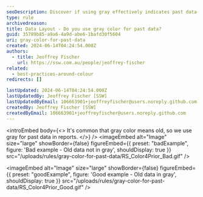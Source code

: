 ```yaml
---
seoDescription: Discover if using gray effectively indicates past data in reports
type: rule
archivedreason:
title: Data Layout - Do you use gray color for past data?
guid: 35789b85-a9a6-4a9d-abe6-1bafd30f5604
uri: gray-color-for-past-data
created: 2024-06-14T04:24:54.000Z
authors:
  - title: Jeoffrey Fischer
    url: https://ssw.com.au/people/jeoffrey-fischer
related:
  - best-practices-around-colour
redirects: []

lastUpdated: 2024-06-14T04:24:54.000Z
lastUpdatedBy: Jeoffrey Fischer [SSW]
lastUpdatedByEmail: 106663901+jeoffreyfischer@users.noreply.github.com
createdBy: Jeoffrey Fischer [SSW]
createdByEmail: 106663901+jeoffreyfischer@users.noreply.github.com
---
```


<introEmbed
  body={<>
It's common that gray color means old, so we use gray for past data in reports.
  </>}
/>
<imageEmbed
  alt="Image"
  size="large"
  showBorder={false}
  figureEmbed={{
    preset: "badExample",
    figure: 'Bad example - Old data not in gray',
    shouldDisplay: true
  }}
  src="/uploads/rules/gray-color-for-past-data/RS_Color4Prior_Bad.gif"
/>

<imageEmbed
  alt="Image"
  size="large"
  showBorder={false}
  figureEmbed={{
    preset: "goodExample",
    figure: 'Good example - Old data in gray',
    shouldDisplay: true
  }}
  src="/uploads/rules/gray-color-for-past-data/RS_Color4Prior_Good.gif"
/>
